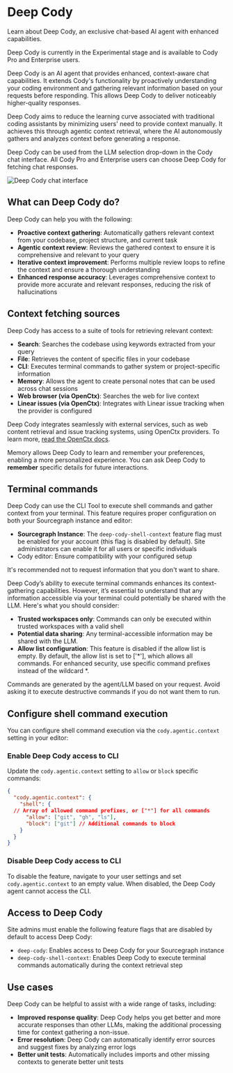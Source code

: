 # Deep Cody

<p className="subtitle"> Learn about Deep Cody, an exclusive chat-based AI agent with enhanced capabilities.</p>

<Callout type="info">Deep Cody is currently in the Experimental stage and is available to Cody Pro and Enterprise users.</Callout>

Deep Cody is an AI agent that provides enhanced, context-aware chat capabilities. It extends Cody's functionality by proactively understanding your coding environment and gathering relevant information based on your requests before responding. This allows Deep Cody to deliver noticeably higher-quality responses.

Deep Cody aims to reduce the learning curve associated with traditional coding assistants by minimizing users' need to provide context manually. It achieves this through agentic context retrieval, where the AI autonomously gathers and analyzes context before generating a response.

Deep Cody can be used from the LLM selection drop-down in the Cody chat interface. All Cody Pro and Enterprise users can choose Deep Cody for fetching chat responses.

![Deep Cody chat interface](https://storage.googleapis.com/sourcegraph-assets/Docs/deep-cody.png)

## What can Deep Cody do?

Deep Cody can help you with the following:

- **Proactive context gathering**: Automatically gathers relevant context from your codebase, project structure, and current task
- **Agentic context review**: Reviews the gathered context to ensure it is comprehensive and relevant to your query
- **Iterative context improvement**: Performs multiple review loops to refine the context and ensure a thorough understanding
- **Enhanced response accuracy**: Leverages comprehensive context to provide more accurate and relevant responses, reducing the risk of hallucinations

## Context fetching sources

Deep Cody has access to a suite of tools for retrieving relevant context:

- **Search**: Searches the codebase using keywords extracted from your query
- **File**: Retrieves the content of specific files in your codebase
- **CLI**: Executes terminal commands to gather system or project-specific information
- **Memory**: Allows the agent to create personal notes that can be used across chat sessions
- **Web browser (via OpenCtx)**: Searches the web for live context
- **Linear issues (via OpenCtx)**: Integrates with Linear issue tracking when the provider is configured

Deep Cody integrates seamlessly with external services, such as web content retrieval and issue tracking systems, using OpenCtx providers. To learn more, [read the OpenCtx docs](/cody/capabilities/openctx).

Memory allows Deep Cody to learn and remember your preferences, enabling a more personalized experience. You can ask Deep Cody to **remember** specific details for future interactions.

## Terminal commands

Deep Cody can use the CLI Tool to execute shell commands and gather context from your terminal. This feature requires proper configuration on both your Sourcegraph instance and editor:

- **Sourcegraph Instance**: The `deep-cody-shell-context` feature flag must be enabled for your account (this flag is disabled by default). Site administrators can enable it for all users or specific individuals
- Cody editor: Ensure compatibility with your configured setup

<Callout type="info">It's recommended not to request information that you don't want to share.</Callout>

Deep Cody’s ability to execute terminal commands enhances its context-gathering capabilities. However, it’s essential to understand that any information accessible via your terminal could potentially be shared with the LLM. Here's what you should consider:

- **Trusted workspaces only**: Commands can only be executed within trusted workspaces with a valid shell
- **Potential data sharing**: Any terminal-accessible information may be shared with the LLM.
- **Allow list configuration**: This feature is disabled if the allow list is empty. By default, the allow list is set to ['*'], which allows all commands. For enhanced security, use specific command prefixes instead of the wildcard *.

Commands are generated by the agent/LLM based on your request. Avoid asking it to execute destructive commands if you do not want them to run.

## Configure shell command execution

You can configure shell command execution via the `cody.agentic.context` setting in your editor:

### Enable Deep Cody access to CLI

Update the `cody.agentic.context` setting to `allow` or `block` specific commands:

```json
{
  "cody.agentic.context": {
    "shell": {
  // Array of allowed command prefixes, or ["*"] for all commands
      "allow": ["git", "gh", "ls"],
      "block": ["git"] // Additional commands to block
    }
  }
}
```

### Disable Deep Cody access to CLI

To disable the feature, navigate to your user settings and set `cody.agentic.context` to an empty value. When disabled, the Deep Cody agent cannot access the CLI.

## Access to Deep Cody

Site admins must enable the following feature flags that are disabled by default to access Deep Cody:

- `deep-cody`: Enables access to Deep Cody for your Sourcegraph instance
- `deep-cody-shell-context`: Enables Deep Cody to execute terminal commands automatically during the context retrieval step

## Use cases

Deep Cody can be helpful to assist with a wide range of tasks, including:

- **Improved response quality**: Deep Cody helps you get better and more accurate responses than other LLMs, making the additional processing time for context gathering a non-issue.
- **Error resolution**: Deep Cody can automatically identify error sources and suggest fixes by analyzing error logs
- **Better unit tests**: Automatically includes imports and other missing contexts to generate better unit tests
